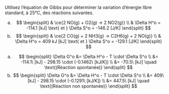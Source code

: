 ::: {.Exercise data-latex=""}

Utilisez l'équation de Gibbs pour déterminer la variation d'énergie libre standard, à 25°C, des réactions suivantes.

a. $$
\begin{split}
& \ce{2 NO(g) + O2(g) -> 2 NO2(g)} \\
& \Delta H^o = -114.1 [kJ] \text{ et } \Delta S^o = -146.2 [J/K]
\end{split}
$$
\vspace{\stretch{1}}
b. $$
\begin{split}
& \ce{2 CO(g) + 2 NH3(g) -> C2H6(g) + 2 NO(g)} \\
& \Delta H^o = 409 kJ [kJ] \text{ et } \Delta S^o = -129.1 [J/K]
\end{split}
$$
\vspace{\stretch{1}}

:::

::: {.Answer data-latex=""}

a. $$
\begin{split}
\Delta G^o &= \Delta H^o - T \cdot \Delta S^o \\
&= -114.1\ [kJ] - 298.15 \cdot (-0.1462\ [kJ/K]) \\
&= -70.5\ [kJ] \quad \text{(Réaction spontanée)}
\end{split}
$$
b. $$
\begin{split}
\Delta G^o &= \Delta H^o - T \cdot \Delta S^o \\
&= 409\ [kJ] - 298.15 \cdot (-0.1291\ [kJ/K]) \\
&= 447.5\ [kJ] \quad \text{(Réaction non spontanée)}
\end{split}
$$

:::
